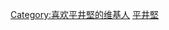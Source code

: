 {{Userbox
  |id={{lang|ja|平井}}<br>{{lang|ja|堅}}
  |id-c=deepskyblue
  |id-fc=navy
  |id-s=12
  |info=这个用户喜欢听'''[[平井堅]]'''的歌。
  |info-c=skyblue
  |info-s=9
  |info-fc=black
  |border-c=black
  |border-s=1
}}<includeonly>[[Category:喜欢平井堅的维基人]]</includeonly>
<noinclude>[[Category:藝人用戶框模板|平井堅]]</noinclude>